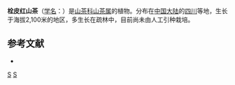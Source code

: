 {{Speciesbox 
| taxon = Camellia phelloderma
| authority = Chang
}}

'''栓皮红山茶'''（[[学名|学名]]：{{lang|la|''Camellia phelloderma''}}）是[[山茶科|山茶科]][[山茶属|山茶属]]的植物。分布在[[中国大陆|中国大陆]]的[[四川|四川]]等地，生长于海拔2,100米的地区，多生长在疏林中，目前尚未由人工引种栽培。

== 参考文献 ==
<div class="references-small">
* {{cite web| url =http://www.bioinfo.cn/db05/KmzwSpecies.php?action=view&id=28898| title =栓皮红山茶| work =《中国高等植物数据库全库》| publisher =中国科学院微生物研究所| author =昆明植物研究所| accessdate =2009-02-26| deadurl =yes| archiveurl =https://web.archive.org/web/20160305040408/http://www.bioinfo.cn/db05/KmzwSpecies.php?action=view&id=28898| archivedate =2016-03-05}}
</div>
{{Taxonbar|from=Q11110585}}

[[Category:山茶属|S]]
[[Category:四川植物|S]]